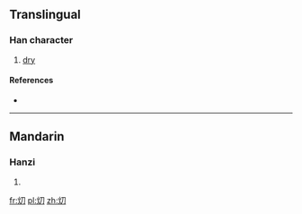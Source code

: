 ==Translingual==

===Han character===
{{Han char|rn=86|rad=火|as=02|sn=6|four=97820|canj=FSH}}

# [[dry]]

====References====
* {{Han ref|kx=0666.010|dkj=18861|dj=1075.080|hdz=32188.110|uh=7071|ud=28785|bh=CA41|bd=51777}}

----

==Mandarin==

===Hanzi===
{{cmn-hanzi|pin=[[xiāo]] ([[xiao1]])|wg=hsiao<sup>1</sup>}}

# {{defn|lang=cmn|sort=火02}}

[[fr:灱]]
[[pl:灱]]
[[zh:灱]]